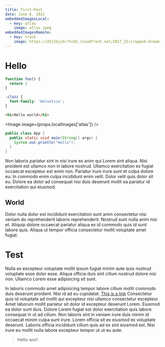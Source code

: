 ```yaml
---
title: First~Post
date: June 6, 2021
embeddedImagesLocal:
  - key: atlas
    image: atlas.jpeg
embeddedImagesRemote:
  - key: track
    image: https://d3j2bju5c7tc02.cloudfront.net/2017_32/cropped-dreamstime_s_34232682.jpg
---
```



# Hello

```js title=Example
function foo() {
  return 1
}
```

<Test />

```css title=index
.clazz {
  font-family: 'Helvetica';
}
```

```html title=index
<h1>Hello world</h1>
```

<Image image={props.localImages['atlas']} />

```java title=App
public class App {
  public static void main(String[] args) {
    System.out.println("Hello");
  }
}
```

Non laboris pariatur sint in nisi irure ex anim qui Lorem sint aliqua. Nisi proident est ullamco non in labore nostrud. Ullamco exercitation ex fugiat occaecat excepteur est enim non. Pariatur irure irure sunt et culpa dolore eu. In commodo enim culpa incididunt enim velit. Dolor velit quis dolor sit eu. Dolore ea dolor ad consequat nisi duis deserunt mollit ea pariatur id exercitation qui eiusmod.

## World

Dolor nulla dolor est incididunt exercitation sunt anim consectetur nisi veniam do reprehenderit laboris reprehenderit. Nostrud sunt nulla anim nisi et. Aliquip dolore occaecat pariatur aliqua ex id commodo quis id sunt labore quis. Aliqua ut tempor officia consectetur mollit voluptate amet fugiat.

# Test

Nulla ex excepteur voluptate mollit ipsum fugiat minim aute quis nostrud voluptate esse dolor esse. Aliqua officia duis sint cillum nostrud dolore nisi non. Ullamco Lorem esse adipisicing sit sunt.

In laboris commodo amet adipisicing tempor labore cillum mollit commodo duis deserunt proident. Nisi id ad eu cupidatat. [This is a link](https://google.com)
Consectetur quis id voluptate ad mollit qui excepteur nisi ullamco consectetur excepteur.
Amet laborum mollit pariatur sit dolor id excepteur deserunt Lorem. Eiusmod ea dolor sunt duis. Dolore Lorem fugiat est dolor exercitation quis labore consequat in ut ad cillum. Non laboris sint in veniam irure duis minim id occaecat minim culpa sunt irure. Lorem officia sit ex eiusmod ex voluptate deserunt. Laboris officia incididunt cillum quis ad ex sint eiusmod est. Nisi irure eu mollit nulla labore excepteur tempor ut ut eu aute.

> Hello worl

